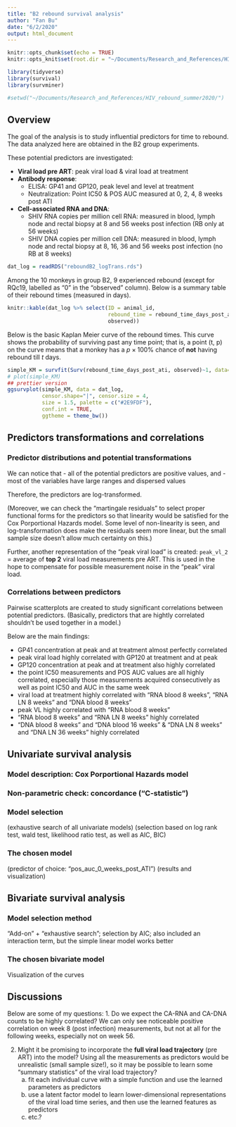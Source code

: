 ```yaml
---
title: "B2 rebound survival analysis"
author: "Fan Bu"
date: "6/2/2020"
output: html_document
---
```


```r
knitr::opts_chunk$set(echo = TRUE)
knitr::opts_knit$set(root.dir = "~/Documents/Research_and_References/HIV_rebound_summer2020/")
```

```r
library(tidyverse)
library(survival)
library(survminer)

#setwd("~/Documents/Research_and_References/HIV_rebound_summer2020/")
```

## Overview

The goal of the analysis is to study influential predictors for time to rebound. The data analyzed here are obtained in the B2 group experiments. 

These potential predictors are investigated:

- **Viral load pre ART**: peak viral load & viral load at treatment
- **Antibody response**:
    - ELISA: GP41 and GP120, peak level and level at treatment
    - Neutralization: Point IC50 & POS AUC measured at 0, 2, 4, 8 weeks post ATI
- **Cell-associated RNA and DNA**: 
    - SHIV RNA copies per million cell RNA: measured in blood, lymph node and rectal biopsy at 8 and 56 weeks post infection (RB only at 56 weeks)
    - SHIV DNA copies per million cell DNA: measured in blood, lymph node and rectal biopsy at 8, 16, 36 and 56 weeks post infection (no RB at 8 weeks)


```r
dat_log = readRDS("reboundB2_logTrans.rds")
```

Among the 10 monkeys in group B2, 9 experienced rebound (except for RQc19, labelled as "0" in the "observed" column). Below is a summary table of their rebound times (measured in days).

```r
knitr::kable(dat_log %>% select(ID = animal_id,
                                rebound_time = rebound_time_days_post_ati,
                                observed))
```

Below is the basic Kaplan Meier curve of the rebound times. This curve shows the probability of surviving past any time point; that is, a point (t, p) on the curve means that a monkey has a $p \times 100\%$ chance of **not** having rebound till $t$ days. 

```r
simple_KM = survfit(Surv(rebound_time_days_post_ati, observed)~1, data=dat_log)
# plot(simple_KM)
## prettier version
ggsurvplot(simple_KM, data = dat_log, 
           censor.shape="|", censor.size = 4,
           size = 1.5, palette = c("#2E9FDF"),
           conf.int = TRUE,
           ggtheme = theme_bw())
```


## Predictors transformations and correlations

### Predictor distributions and potential transformations

We can notice that
- all of the potential predictors are positive values, and 
- most of the variables have large ranges and dispersed values

Therefore, the predictors are log-transformed. 

(Moreover, we can check the "martingale residuals" to select proper functional forms for the predictors so that linearity would be satisfied for the Cox Porportional Hazards model. Some level of non-linearity is seen, and log-transformation does make the residuals seem more linear, but the small sample size doesn't allow much certainty on this.)

Further, another representation of the "peak viral load" is created: `peak_vl_2` = average of **top 2** viral load measurements pre ART. This is used in the hope to compensate for possible measurement noise in the "peak" viral load.


### Correlations between predictors

Pairwise scatterplots are created to study significant correlations between potential predictors. (Basically, predictors that are hightly correlated shouldn't be used together in a model.)

Below are the main findings:

  - GP41 concentration at peak and at treatment almost perfectly correlated
  - peak viral load highly correlated with GP120 at treatment and at peak
  - GP120 concentration at peak and at treatment also highly correlated
  - the point IC50 measurements and POS AUC values are all highly correlated, especially those measurements acquired consecutively as well as point IC50 and AUC in the same week
  - viral load at treatment highly correlated with "RNA blood 8 weeks", "RNA LN 8 weeks" and "DNA blood 8 weeks"
  - peak VL highly correlated with "RNA blood 8 weeks"
  - "RNA blood 8 weeks" and "RNA LN 8 weeks" highly correlated
  - "DNA blood 8 weeks" and "DNA blood 16 weeks" & "DNA LN 8 weeks" and "DNA LN 36 weeks" highly correlated


<!-- (also include the RNA-DNA plot; ask why the week 56 counts do not correlate) -->


## Univariate survival analysis 

### Model description: Cox Porportional Hazards model

### Non-parametric check: concordance ("C-statistic")

### Model selection
(exhaustive search of all univariate models)
(selection based on log rank test, wald test, likelihood ratio test,
as well as AIC, BIC)

### The chosen model
(predictor of choice: "pos_auc_0_weeks_post_ATI")
(results and visualization)


## Bivariate survival analysis

### Model selection method
"Add-on" + "exhaustive search"; selection by AIC; 
also included an interaction term, but the simple linear model works better

### The chosen bivariate model
Visualization of the curves


## Discussions

Below are some of my questions:
1. Do we expect the CA-RNA and CA-DNA counts to be highly correlated? We can only see noticeable positive correlation on week 8 (post infection) measurements, but not at all for the following weeks, especially not on week 56. 

2. Might it be promising to incorporate the **full viral load trajectory** (pre ART) into the model? Using all the measurements as predictors would be unrealistic (small sample size!), so it may be possible to learn some "summary statistics" of the viral load trajectory?
    a. fit each individual curve with a simple function and use the learned parameters as predictors
    b. use a latent factor model to learn lower-dimensional representations of the viral load time series, and then use the learned features as predictors
    c. etc.?

